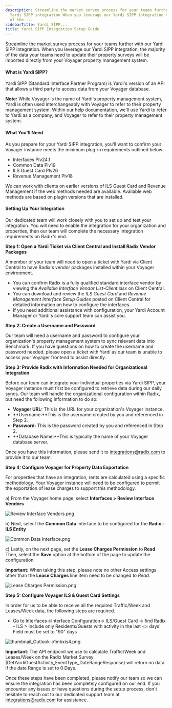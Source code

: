 ```yaml
---
description: Streamline the market survey process for your teams further with our
  Yardi SIPP integration When you leverage our Yardi SIPP integration the majority
  of the ...
sidebarTitle: Yardi SIPP...
title: Yardi SIPP Integration Setup Guide
---
```


Streamline the market survey process for your teams further with our Yardi SIPP integration. When you leverage our Yardi SIPP integration, the majority of the data your teams need to update their property surveys will be imported directly from your Voyager property management system. 


#### What is Yardi SIPP?


Yardi SIPP (Standard Interface Partner Program) is Yardi's version of an API that allows a third party to access data from your Voyager database.



**Note:** While Voyager is the name of Yardi's property management system, Yardi is often used interchangeably with Voyager to refer to their property management system. Within our help documentation, we'll use Yardi to refer to Yardi as a company, and Voyager to refer to their property management system. 



#### What You'll Need


As you prepare for your Yardi SIPP integration, you'll want to confirm your Voyager instance meets the minimum plug-in requirements outlined below:


* Interfaces Plv24.1
* Common Data Plv19
* ILS Guest Card Plv26
* Revenue Management Plv18


We can work with clients on earlier versions of ILS Guest Card and Revenue Management if the web methods needed are available. Available web methods are based on plugin versions that are installed. 


#### Setting Up Your Integration


Our dedicated team will work closely with you to set up and test your integration. You will need to enable the integration for your organization and properties, then our team will complete the necessary integration requirements on Radix's end. 


**Step 1: Open a Yardi Ticket via Client Central and Install Radix Vendor Packages**


A member of your team will need to open a ticket with Yardi via Client Central to have Radix's vendor packages installed within your Voyager environment. 


* You can confirm Radix is a fully qualified standard interface vendor by viewing the *Available Interface Vendor List-Client.xlsx* on Client Central.
* You can download and review the *ILS Guest Card* and *Revenue Management Interface Setup Guides* posted on Client Central for detailed information on how to configure the interfaces.
* If you need additional assistance with configuration, your Yardi Account Manager or Yardi's core support team can assist you.


**Step 2: Create a Username and Password**


Our team will need a username and password to configure your organization's property management system to sync relevant data into Benchmark. If you have questions on how to create the username and password needed, please open a ticket with Yardi as our team is unable to access your Voyager frontend to assist directly. 


**Step 3: Provide Radix with Information Needed for Organizational Integration**


Before our team can integrate your individual properties via Yardi SIPP, your Voyager instance must first be configured to retrieve data during our daily syncs. Our team will handle the organizational configuration within Radix, but need the following information to do so:


* **Voyager URL:** This is the URL for your organization's Voyager instance.
* **Username:**This is the username created by you and referenced in Step 2.
* **Password:** This is the password created by you and referenced in Step 2.
* **Database Name:**This is typically the name of your Voyager database server.


Once you have this information, please send it to [integrations@radix.com](mailto:onboarding@radix.com) to provide it to our team.


**Step 4: Configure Voyager for Property Data Exportation**


For properties that have an integration, rents are calculated using a specific methodology. Your Voyager instance will need to be configured to permit the exportation of lease charges to support this methodology. 


a) From the Voyager home page, select **Interfaces > Review Interface Vendors**


<Frame>
  <img src="/images/radix/e9693f9b921e469953a50bd182bb25330eb708c8.png" alt="Review Interface Vendors.png" />
</Frame>


b) Next, select the **Common Data** interface to be configured for the **Radix - ILS Entity**


<Frame>
  <img src="/images/radix/c7436d07718bcb470477be7d6c2f3e99aab99f51.png" alt="Common Data Interface.png" />
</Frame>


c) Lastly, on the next page, set the **Lease Charges Permission** to **Read**. Then, select the **Save** option at the bottom of the page to update the configuration. 



**Important:** When taking this step, please note no other Access settings other than the **Lease Charges** line item need to be changed to *Read*.



<Frame>
  <img src="/images/radix/c2ca4259e81563b45b31072e1c7259b579c945ec.png" alt="Lease Charges Permission.png" />
</Frame>


**Step 5: Configure Voyager ILS & Guest Card Settings**


In order for us to be able to receive all the required Traffic/Week and Leases/Week data, the following steps are required.


* Go to Interfaces->Interface Configuration-> ILS/Guest Card -> find Radix - ILS > Include only Residents/Guests with activity in the last <> days' Field must be set to "90" days


<Frame>
  <img src="/images/radix/ab04621bbfe2df2a533fdfcc865ae518c2102232.png" alt="thumbnail_Outlook-o1mbxis4.png" />
</Frame>



**Important**: The API endpoint we use to calculate Traffic/Week and Leases/Week on the Radix Market Survey (GetYardiGuestActivity\_EventType\_DateRangeResponse) will return no data if the date Range is set to 0 Days.



Once these steps have been completed, please notify our team so we can ensure the integration has been completely configured on our end. If you encounter any issues or have questions during the setup process, don't hesitate to reach out to our dedicated support team at [integrations@radix.com](mailto:support@radix.com) for assistance.